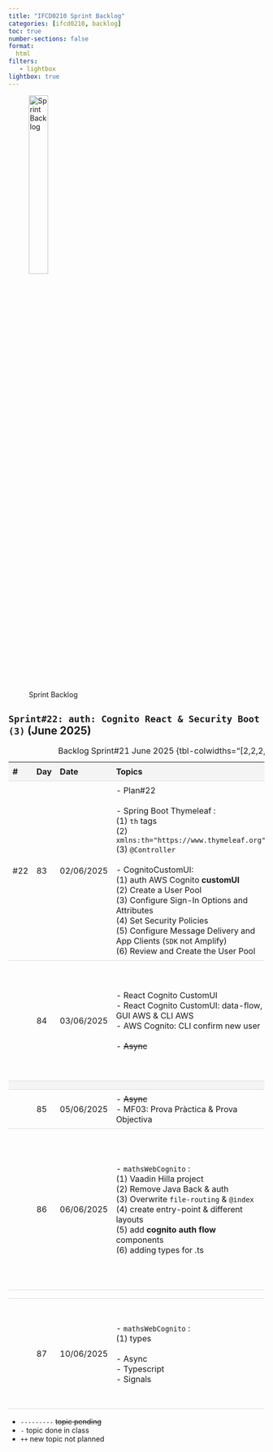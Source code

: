 ```yaml
---
title: "IFCD0210 Sprint Backlog"
categories: [ifcd0210, backlog]
toc: true
number-sections: false
format:
  html
filters:
   - lightbox
lightbox: true
---
```


<style>

.heatMap th { background:  #f4f4f4;}
tr:nth-child(3) {background-color: #f4f4f4;}
th, td {
  padding: 8px;
  text-align: left;
  border-bottom: 1px solid #ddd;
}

tr:hover {background-color:  #f4f4f4;}

</style>

![Sprint Backlog](/images/home/backlog.jpg){width="30%"}

<div class="heatMap">

::: {.column-page-right}


##  ``Sprint#22: auth: Cognito React & Security Boot (3)`` (June 2025)

| # | Day | Date | Topics |  Details Topics |
| -- | -- | -- | -- | -- |
| #22 | 83 | 02/06/2025 | - Plan#22 </br> </br>   - Spring Boot Thymeleaf : </br> (1) `th` tags </br> (2) `xmlns:th="https://www.thymeleaf.org"` </BR> (3) `@Controller`  </BR></BR>  - CognitoCustomUI: </BR>  (1) auth AWS Cognito **customUI**  </br> (2) Create a User Pool </br> (3) Configure Sign-In Options and Attributes </br> (4) Set Security Policies </br> (5) Configure Message Delivery and App Clients (`SDK` not Amplify) </br> (6) Review and Create the User Pool  </br> |  - [Spring Boot: Thymeleaf](https://albertprofe.dev/springboot/boot-concepts-th.html){.external target='_blank'} |
| | 84 | 03/06/2025 |  - React Cognito CustomUI </br>   - React Cognito CustomUI: data-flow, GUI AWS & CLI AWS </br>  - AWS Cognito: CLI confirm new user </br> </br> - <s>Async</s>  |  - [Should I use the hosted UI or create a custom UI in Amazon Cognito?](https://aws.amazon.com/blogs/security/use-the-hosted-ui-or-create-a-custom-ui-in-amazon-cognito/){.external target='_blank'}  </br>  - [file-based routing in Vaadin](https://vaadin.com/blog/file-based-routing-in-vaadin-24.4-simplify-hilla-app-creation){.external target='_blank'}  </br> - [NextJs: routing](https://nextjs.org/docs/pages/building-your-application/routing){.external target='_blank'} </br></br> - [AWS Cognito CustomUI: repo](https://github.com/AlbertProfe/authReactCognito){.external target='_blank'}  |
| |
| | 85 | 05/06/2025 | - <s>Async</s> </br> - MF03: Prova Pràctica & Prova Objectiva | |
| | 86 | 06/06/2025 | - `mathsWebCognito` : </br> (1) Vaadin Hilla project  </br> (2) Remove Java Back & auth  </br> (3) Overwrite `file-routing` & `@index`  </br> (4) create entry-point & different layouts  </br> (5) add **cognito auth flow** components  </br> (6)  adding types for .ts | - [mathsWebCognito](https://github.com/AlbertProfe/mathsWebCognito){.external target='_blank'} </br> </br> ![](/images/ifcd0210-25/file-routing-hilla.png){.lightbox width=80% fig-align="center"} </br> </br> - [Hilla](https://vaadin.com/blog/hilla-is-now-an-integrated-part-of-the-vaadin-platform){.external target='_blank'} </br> - [file-based routing](https://vaadin.com/blog/file-based-routing-in-vaadin-24.4-simplify-hilla-app-creation){.external target='_blank'}  </br></br> - [Reconciliation](https://legacy.reactjs.org/docs/reconciliation.html){.external target='_blank'} </br> - [Simple ans to why React app load faster is - its Because of virtual DOM](https://github.com/rohan-paul/Awesome-JavaScript-Interviews/blob/master/React/Virtual-DOM-and-Reconciliation-Algorithm.md){.external target='_blank'} |
| |
| | 87 | 10/06/2025 | - `mathsWebCognito` : </br> (1) types </br></br> - Async </br>  - Typescript </br> - Signals |  - [mathsWebCognito](https://github.com/AlbertProfe/mathsWebCognito){.external target='_blank'} </br> </br>  - [React.js state management using signals](https://dev.to/devsmitra/reactjs-signal-for-state-mangement-21pf){.external target='_blank'} </br> - [Full Stack Signals](https://vaadin.com/docs/latest/hilla/guides/full-stack-signals){.external target='_blank'} </br> - [Signal Architecture](https://deepwiki.com/vaadin/hilla/3.4-signals-and-state-management){.external target='_blank'} |
: Backlog Sprint#21 June 2025 {tbl-colwidths="[2,2,2,55,39]"}
:::

</div>

::: {.callout-note}
- `---------` <s>topic pending</s>
- `-` topic done in class
- `++` new topic not planned
:::


